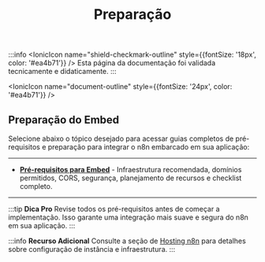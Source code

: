 ﻿---
sidebar_position: 1
title: Preparação
description: Pré-requisitos e preparação para embed do n8n
keywords: [n8n, embed, preparação, pré-requisitos, infraestrutura]
---


:::info
<IonicIcon name="shield-checkmark-outline" style={{fontSize: '18px', color: '#ea4b71'}} />
Esta página da documentação foi validada tecnicamente e didaticamente.
:::

<IonicIcon name="document-outline" style={{fontSize: '24px', color: '#ea4b71'}} />

## Preparação do Embed

Selecione abaixo o tópico desejado para acessar guias completos de pré-requisitos e preparação para integrar o n8n embarcado em sua aplicação:

---

- **[Pré-requisitos para Embed](./prerequisitos)** - Infraestrutura recomendada, domínios permitidos, CORS, segurança, planejamento de recursos e checklist completo.

---

:::tip **Dica Pro**
Revise todos os pré-requisitos antes de começar a implementação. Isso garante uma integração mais suave e segura do n8n em sua aplicação.
:::

:::info **Recurso Adicional**
Consulte a seção de [Hosting n8n](../../hosting-n8n/instalacao/) para detalhes sobre configuração de instância e infraestrutura.
:::

